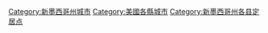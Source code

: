 
[[Category:新墨西哥州城市|Category:新墨西哥州城市]]
[[Category:美國各縣城市|Category:美國各縣城市]]
[[Category:新墨西哥州各县定居点|Category:新墨西哥州各县定居点]]